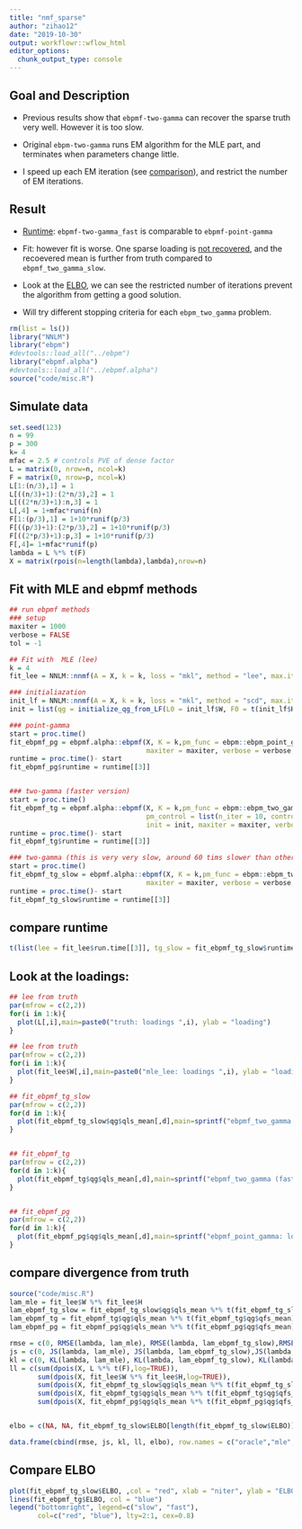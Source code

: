 ```yaml
---
title: "nmf_sparse"
author: "zihao12"
date: "2019-10-30"
output: workflowr::wflow_html
editor_options:
  chunk_output_type: console
---
```


## Goal and Description
* Previous results show that `ebpmf-two-gamma` can recover the sparse truth very well. However it is too slow. \

* Original `ebpm-two-gamma` runs EM algorithm for the MLE part, and terminates when parameters change little.\

* I speed up each EM iteration (see [comparison](https://zihao12.github.io/ebpmf_demo/compare_ebpm_two_gamma_speed.html#result_summary)), and restrict the number of EM iterations. \

## Result
* [Runtime](https://zihao12.github.io/ebpmf_demo/nmf_sparse16.html#compare_runtime): `ebpmf-two-gamma_fast` is comparable to `ebpmf-point-gamma`\

* Fit: however fit is worse. One sparse loading is [not recovered](https://zihao12.github.io/ebpmf_demo/nmf_sparse16.html#look_at_the_loadings:), and the recoevered mean is further from truth compared to `ebpmf_two_gamma_slow`. \

* Look at the [ELBO](https://zihao12.github.io/ebpmf_demo/nmf_sparse16.html#compare_elbo), we can see the restricted number of iterations prevent the algorithm from getting a good solution. \

* Will try different stopping criteria for each `ebpm_two_gamma` problem. 

```r
rm(list = ls())
library("NNLM")
library("ebpm")
#devtools::load_all("../ebpm")
library("ebpmf.alpha")
#devtools::load_all("../ebpmf.alpha")
source("code/misc.R")
```

## Simulate data
```r
set.seed(123)
n = 99
p = 300
k= 4
mfac = 2.5 # controls PVE of dense factor
L = matrix(0, nrow=n, ncol=k)
F = matrix(0, nrow=p, ncol=k)
L[1:(n/3),1] = 1
L[((n/3)+1):(2*n/3),2] = 1
L[((2*n/3)+1):n,3] = 1
L[,4] = 1+mfac*runif(n)
F[1:(p/3),1] = 1+10*runif(p/3)
F[((p/3)+1):(2*p/3),2] = 1+10*runif(p/3)
F[((2*p/3)+1):p,3] = 1+10*runif(p/3)
F[,4]= 1+mfac*runif(p)
lambda = L %*% t(F)
X = matrix(rpois(n=length(lambda),lambda),nrow=n)
```

## Fit with  MLE and ebpmf methods
```r
## run ebpmf methods
### setup
maxiter = 1000
verbose = FALSE
tol = -1

## Fit with  MLE (lee) 
k = 4
fit_lee = NNLM::nnmf(A = X, k = k, loss = "mkl", method = "lee", max.iter = maxiter, verbose = FALSE)

### initialiazation
init_lf = NNLM::nnmf(A = X, k = k, loss = "mkl", method = "scd", max.iter = 20, verbose = FALSE)
init = list(qg = initialize_qg_from_LF(L0 = init_lf$W, F0 = t(init_lf$H)))

### point-gamma
start = proc.time()
fit_ebpmf_pg = ebpmf.alpha::ebpmf(X, K = k,pm_func = ebpm::ebpm_point_gamma, init = init,
                                  maxiter = maxiter, verbose = verbose, tol = tol)
runtime = proc.time()- start
fit_ebpmf_pg$runtime = runtime[[3]]


### two-gamma (faster version)
start = proc.time()
fit_ebpmf_tg = ebpmf.alpha::ebpmf(X, K = k,pm_func = ebpm::ebpm_two_gamma_fast3, 
                                  pm_control = list(n_iter = 10, control = list(tol_in = 1e-2)),
                                  init = init, maxiter = maxiter, verbose = verbose, tol = tol)
runtime = proc.time()- start
fit_ebpmf_tg$runtime = runtime[[3]]

### two-gamma (this is very very slow, around 60 tims slower than others)
start = proc.time()
fit_ebpmf_tg_slow = ebpmf.alpha::ebpmf(X, K = k,pm_func = ebpm::ebpm_two_gamma, init = init,
                                  maxiter = maxiter, verbose = verbose, tol = tol)
runtime = proc.time()- start
fit_ebpmf_tg_slow$runtime = runtime[[3]]
```

## compare runtime
```r
t(list(lee = fit_lee$run.time[[3]], tg_slow = fit_ebpmf_tg_slow$runtime, tg = fit_ebpmf_tg$runtime, pg = fit_ebpmf_pg$runtime))
```

## Look at the loadings:
```r
## lee from truth
par(mfrow = c(2,2))
for(i in 1:k){
  plot(L[,i],main=paste0("truth: loadings ",i), ylab = "loading")
}

## lee from truth
par(mfrow = c(2,2))
for(i in 1:k){
  plot(fit_lee$W[,i],main=paste0("mle_lee: loadings ",i), ylab = "loading")
}

## fit_ebpmf_tg_slow
par(mfrow = c(2,2))
for(d in 1:k){
  plot(fit_ebpmf_tg_slow$qg$qls_mean[,d],main=sprintf("ebpmf_two_gamma (slow): loadings %d", d), ylab = "loading")
}


## fit_ebpmf_tg
par(mfrow = c(2,2))
for(d in 1:k){
  plot(fit_ebpmf_tg$qg$qls_mean[,d],main=sprintf("ebpmf_two_gamma (fast): loadings %d", d), ylab = "loading")
}


## fit_ebpmf_pg
par(mfrow = c(2,2))
for(d in 1:k){
  plot(fit_ebpmf_pg$qg$qls_mean[,d],main=sprintf("ebpmf_point_gamma: loadings %d", d), ylab = "loading")
}
```


## compare divergence from truth
```r
source("code/misc.R")
lam_mle = fit_lee$W %*% fit_lee$H
lam_ebpmf_tg_slow = fit_ebpmf_tg_slow$qg$qls_mean %*% t(fit_ebpmf_tg_slow$qg$qfs_mean)
lam_ebpmf_tg = fit_ebpmf_tg$qg$qls_mean %*% t(fit_ebpmf_tg$qg$qfs_mean)
lam_ebpmf_pg = fit_ebpmf_pg$qg$qls_mean %*% t(fit_ebpmf_pg$qg$qfs_mean)

rmse = c(0, RMSE(lambda, lam_mle), RMSE(lambda, lam_ebpmf_tg_slow),RMSE(lambda, lam_ebpmf_tg), RMSE(lambda, lam_ebpmf_pg))
js = c(0, JS(lambda, lam_mle), JS(lambda, lam_ebpmf_tg_slow),JS(lambda, lam_ebpmf_tg), JS(lambda, lam_ebpmf_pg))
kl = c(0, KL(lambda, lam_mle), KL(lambda, lam_ebpmf_tg_slow), KL(lambda, lam_ebpmf_tg), KL(lambda, lam_ebpmf_pg))
ll = c(sum(dpois(X, L %*% t(F),log=TRUE)),
       sum(dpois(X, fit_lee$W %*% fit_lee$H,log=TRUE)),
       sum(dpois(X, fit_ebpmf_tg_slow$qg$qls_mean %*% t(fit_ebpmf_tg_slow$qg$qfs_mean),log=TRUE)),
       sum(dpois(X, fit_ebpmf_tg$qg$qls_mean %*% t(fit_ebpmf_tg$qg$qfs_mean),log=TRUE)),
       sum(dpois(X, fit_ebpmf_pg$qg$qls_mean %*% t(fit_ebpmf_pg$qg$qfs_mean),log=TRUE)))


elbo = c(NA, NA, fit_ebpmf_tg_slow$ELBO[length(fit_ebpmf_tg_slow$ELBO)],fit_ebpmf_tg$ELBO[length(fit_ebpmf_tg$ELBO)],  fit_ebpmf_pg$ELBO[length(fit_ebpmf_pg$ELBO)])

data.frame(cbind(rmse, js, kl, ll, elbo), row.names = c("oracle","mle", "two-gamma_slow","two-gamma" ,"point-gamma"))
```

## Compare ELBO
```r
plot(fit_ebpmf_tg_slow$ELBO, ,col = "red", xlab = "niter", ylab = "ELBO")
lines(fit_ebpmf_tg$ELBO, col = "blue")
legend("bottomright", legend=c("slow", "fast"),
       col=c("red", "blue"), lty=2:1, cex=0.8)
```


